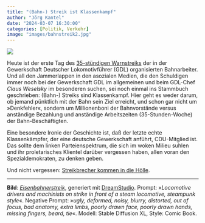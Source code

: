 ```yaml
---
title: "(Bahn-) Streik ist Klassenkampf"
author: "Jörg Kantel"
date: "2024-03-07 16:30:00"
categories: [Politik, Verkehr]
image: "images/bahnstreik2.jpg"
---
```


[![](images/bahnstreik2-b.jpg)](https://www.flickr.com/photos/schockwellenreiter/53566628477/)

Heute ist der erste Tag des [35-stündigen Warnstreiks](https://kantel.github.io/posts/2024030402_bahnstreik/) der in der Gewerkschaft Deutscher Lokomotivführer (GDL) organisierten Bahnarbeiter. Und all den Jammerlappen in den asozialen Medien, die den Schuldigen immer noch bei der Gewerkschaft GDL im allgemeinen und beim GDL-Chef *Claus Weselsky* im besonderen suchen, sei noch einmal ins Stammbuch geschrieben: (Bahn-) Streiks sind Klassenkampf. Hier geht es weder darum, ob jemand pünktlich mit der Bahn sein Ziel erreicht, und schon gar nicht um »Denkfehler«, sondern um Millionenboni der Bahnvorstände versus anständige Bezahlung und anständige Arbeitszeiten (35-Stunden-Woche) der Bahn-Beschäftigten.

Eine besondere Ironie der Geschichte ist, daß der letzte echte Klassenkämpfer, der eine deutsche Gewerkschaft anführt, CDU-Mitglied ist. Das sollte dem linken Parteienspektrum, die sich im woken Milieu suhlen und ihr proletarisches Klientel darüber vergessen haben, allen voran den Spezialdemokraten, zu denken geben.

 Und nicht vergessen: [Streikbrecher kommen in die Hölle](http://cognitiones.kantel-chaos-team.de/sammlungen/liederbuch/caseyjones.html).

---

**Bild**: *[Eisenbahnerstreik](https://www.flickr.com/photos/schockwellenreiter/53566628477/)*, generiert mit [DreamStudio](https://beta.dreamstudio.ai/generate). Prompt: »*Locomotive drivers and machinists on strike in front of a steam locomotive, steampunk style*«. Negative Prompt: »*ugly, deformed, noisy, blurry, distorted, out of focus, bad anatomy, extra limbs, poorly drawn face, poorly drawn hands, missing fingers, beard, tie*«. Modell: Stable Diffusion XL, Style: Comic Book.